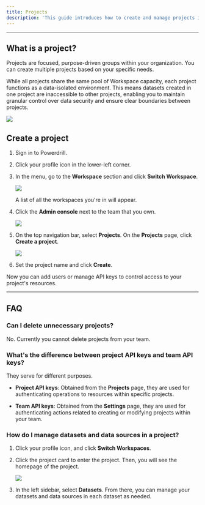 ```yaml
---
title: Projects
description: 'This guide introduces how to create and manage projects in your organization'
---
```



---

## What is a project?

Projects are focused, purpose-driven groups within your organization. You can create multiple projects based on your specific needs.

While all projects share the same pool of Workspace capacity, each project functions as a data-isolated environment. This means datasets created in one project are inaccessible to other projects, enabling you to maintain granular control over data security and ensure clear boundaries between projects.


<Frame>
  <img src="/enterprise/img/project-desc.png" style={{ borderRadius: '0.5rem' }} />
</Frame>





## Create a project

1. Sign in to Powerdrill.

2. Click your profile icon in the lower-left corner.

3. In the menu, go to the **Workspace** section and click **Switch Workspace**.

    <Frame>
      <img src="/enterprise/img/switch-workspace.png" style={{ borderRadius: '0.5rem' }} />
    </Frame>

    A list of all the workspaces you're in will appear.

4. Click the **Admin console** next to the team that you own.

    <Frame>
      <img src="/enterprise/img/enter-admin.png" style={{ borderRadius: '0.5rem' }} />
    </Frame>

5. On the top navigation bar, select **Projects**. On the **Projects** page, click **Create a project**.

    <Frame>
      <img src="/enterprise/img/create-project.png" style={{ borderRadius: '0.5rem' }} />
    </Frame>

6. Set the project name and click **Create**.

Now you can add users or manage API keys to control access to your project's resources.




---

## FAQ

### Can I delete unnecessary projects?

No. Currently you cannot delete projects from your team.


### What's the difference between project API keys and team API keys?

They serve for different purposes. 

- **Project API keys**: Obtained from the **Projects** page, they are used for authenticating operations to resources within specific projects.  

- **Team API keys**: Obtained from the **Settings** page, they are used for authenticating actions related to creating or modifying projects within your team.  



### How do I manage datasets and data sources in a project?

1. Click your profile icon, and click **Switch Workspaces**.

2. Click the project card to enter the project. Then, you will see the homepage of the project.

    <Frame>
      <img src="/enterprise/img/project-homepage.png" style={{ borderRadius: '0.5rem' }} />
    </Frame>


3. In the left sidebar, select **Datasets**. From there, you can manage your datasets and data sources in each dataset as needed.





<MySnippet beta="community" />

